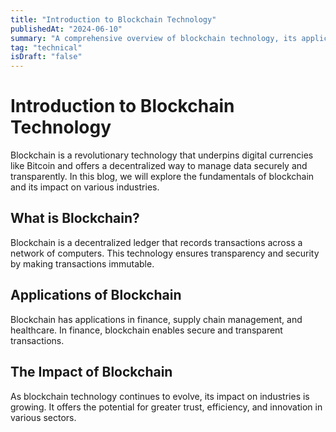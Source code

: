 ```yaml
---
title: "Introduction to Blockchain Technology"
publishedAt: "2024-06-10"
summary: "A comprehensive overview of blockchain technology, its applications, and its impact on various industries."
tag: "technical"
isDraft: "false"
---
```


# Introduction to Blockchain Technology

Blockchain is a revolutionary technology that underpins digital currencies like Bitcoin and offers a decentralized way to manage data securely and transparently. In this blog, we will explore the fundamentals of blockchain and its impact on various industries.

## What is Blockchain?

Blockchain is a decentralized ledger that records transactions across a network of computers. This technology ensures transparency and security by making transactions immutable.

## Applications of Blockchain

Blockchain has applications in finance, supply chain management, and healthcare. In finance, blockchain enables secure and transparent transactions.

## The Impact of Blockchain

As blockchain technology continues to evolve, its impact on industries is growing. It offers the potential for greater trust, efficiency, and innovation in various sectors.
